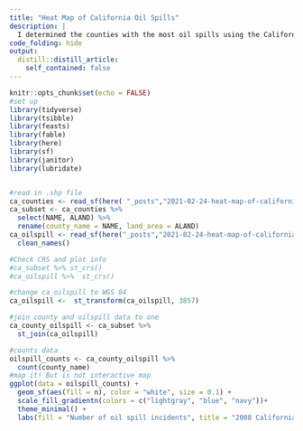 ```yaml
---
title: "Heat Map of California Oil Spills"
description: |
  I determined the counties with the most oil spills using the California Department of Fish and Wildlife 2008 Oil Spill Incident Tracking and county maps from the Census Bureau.
code_folding: hide
output:
  distill::distill_article:
    self_contained: false
---
```



```r
knitr::opts_chunk$set(echo = FALSE)
#set up
library(tidyverse)
library(tsibble)
library(feasts)
library(fable)
library(here)
library(sf)
library(janitor)
library(lubridate)


#read in .shp file
ca_counties <- read_sf(here( "_posts","2021-02-24-heat-map-of-california-oil-spills", "data","ca_counties", "CA_Counties_TIGER2016.shp"))
ca_subset <- ca_counties %>% 
  select(NAME, ALAND) %>% 
  rename(county_name = NAME, land_area = ALAND)
ca_oilspill <- read_sf(here("_posts","2021-02-24-heat-map-of-california-oil-spills", "data", "ds394.shp")) %>% 
  clean_names()

#Check CRS and plot info
#ca_subset %>% st_crs()
#ca_oilspill %>%  st_crs()

#change ca_oilspill to WGS 84
ca_oilspill <-  st_transform(ca_oilspill, 3857)

#join county and oilspill data to one
ca_county_oilspill <- ca_subset %>% 
  st_join(ca_oilspill)
```

```r
#counts data 
oilspill_counts <- ca_county_oilspill %>% 
  count(county_name)
#map it! But is not interactive map 
ggplot(data = oilspill_counts) +
  geom_sf(aes(fill = n), color = "white", size = 0.1) +
  scale_fill_gradientn(colors = c("lightgray", "blue", "navy"))+
  theme_minimal() +
  labs(fill = "Number of oil spill incidents", title = "2008 California Oil Spill County Heat Map") 
```




